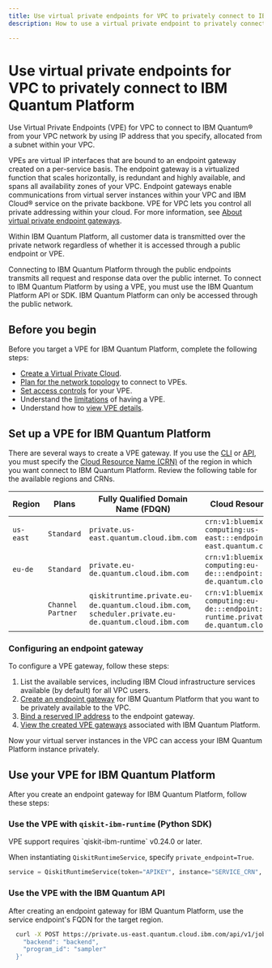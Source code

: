 ```yaml
---
title: Use virtual private endpoints for VPC to privately connect to IBM Quantum Platform
description: How to use a virtual private endpoint to privately connect to IBM Quantum Platform.

---
```


# Use virtual private endpoints for VPC to privately connect to IBM Quantum Platform

Use Virtual Private Endpoints (VPE) for VPC to connect to IBM Quantum&reg; from your VPC network by using IP address that you specify, allocated from a subnet within your VPC.

VPEs are virtual IP interfaces that are bound to an endpoint gateway created on a per-service basis. The endpoint gateway is a virtualized function that scales horizontally, is redundant and highly available, and spans all availability zones of your VPC. Endpoint gateways enable communications from virtual server instances within your VPC and IBM Cloud&reg; service on the private backbone. VPE for VPC lets you control all private addressing within your cloud. For more information, see [About virtual private endpoint gateways](https://cloud.ibm.com/docs/vpc?topic=vpc-about-vpe).

Within IBM Quantum Platform, all customer data is transmitted over the private network regardless of whether it is accessed through a public endpoint or VPE.

Connecting to IBM Quantum Platform through the public endpoints transmits all request and response data over the public internet. To connect to IBM Quantum Platform by using a VPE, you must use the IBM Quantum Platform API or SDK. IBM Quantum Platform can only be accessed through the public network.

## Before you begin

Before you target a VPE for IBM Quantum Platform, complete the following steps:

* [Create a Virtual Private Cloud](https://cloud.ibm.com/docs/vpc?topic=vpc-getting-started).
* [Plan for the network topology](https://cloud.ibm.com/docs/vpc?topic=vpc-planning-considerations) to connect to VPEs.
* [Set access controls](https://cloud.ibm.com/docs/vpc?topic=vpc-configure-acls-sgs-endpoint-gateways) for your VPE.
* Understand the [limitations](https://cloud.ibm.com/docs/vpc?topic=vpc-limitations-vpe) of having a VPE.
* Understand how to [view VPE details](https://cloud.ibm.com/docs/vpc?topic=vpc-vpe-viewing-details-of-an-endpoint-gateway).

## Set up a VPE for IBM Quantum Platform

There are several ways to create a VPE gateway. If you use the [CLI](https://cloud.ibm.com/docs/vpc?topic=vpc-vpc-reference&interface=cli#vpe-clis) or [API](https://cloud.ibm.com/apidocs/vpc/latest#create-endpoint-gateway), you must specify the [Cloud Resource Name (CRN)](https://cloud.ibm.com/docs/account?topic=account-crn) of the region in which you want connect to IBM Quantum Platform. Review the following table for the available regions and CRNs.

| Region | Plans   | Fully Qualified Domain Name (FDQN) | Cloud Resource Name (CRN) |
|-----------------|-----------------|-----------------|-----------------|
| `us-east` | `Standard` | `private.us-east.quantum.cloud.ibm.com` | `crn:v1:bluemix:public:quantum-computing:us-east:::endpoint:private.us-east.quantum.cloud.ibm.com` |
| `eu-de` | `Standard` | `private.eu-de.quantum.cloud.ibm.com` | `crn:v1:bluemix:public:quantum-computing:eu-de:::endpoint:private.eu-de.quantum.cloud.ibm.com` |
|  | `Channel Partner` | `qiskitruntime.private.eu-de.quantum.cloud.ibm.com`, `scheduler.private.eu-de.quantum.cloud.ibm.com` | `crn:v1:bluemix:public:quantum-computing:eu-de:::endpoint:qiskit-runtime.private.eu-de.quantum.cloud.ibm.com` |

### Configuring an endpoint gateway

To configure a VPE gateway, follow these steps:

1. List the available services, including IBM Cloud infrastructure services available (by default) for all VPC users.
1. [Create an endpoint gateway](https://cloud.ibm.com/docs/vpc?topic=vpc-ordering-endpoint-gateway) for IBM Quantum Platform that you want to be privately available to the VPC.
1. [Bind a reserved IP address](https://cloud.ibm.com/docs/vpc?topic=vpc-bind-unbind-reserved-ip) to the endpoint gateway.
1. [View the created VPE gateways](https://cloud.ibm.com/docs/vpc?topic=vpc-vpe-viewing-details-of-an-endpoint-gateway) associated with IBM Quantum Platform.

Now your virtual server instances in the VPC can access your IBM Quantum Platform instance privately.

## Use your VPE for IBM Quantum Platform

After you create an endpoint gateway for IBM Quantum Platform, follow these steps:

### Use the VPE with `qiskit-ibm-runtime` (Python SDK)

<Admonition type="note">
VPE support requires `qiskit-ibm-runtime` v0.24.0 or later.
</Admonition>

When instantiating `QiskitRuntimeService`, specify `private_endpoint=True`.

```python
service = QiskitRuntimeService(token="APIKEY", instance="SERVICE_CRN", channel="ibm_cloud", private_endpoint=True)
```

### Use the VPE with the IBM Quantum API

After creating an endpoint gateway for IBM Quantum Platform, use the service endpoint's FQDN for the target region.

```bash
  curl -X POST https://private.us-east.quantum.cloud.ibm.com/api/v1/jobs -H "Authorization: Bearer $BEARER_TOKEN" -H "Service-CRN: $SERVICE_INSTANCE_CRN" -d '{
    "backend": "backend",
    "program_id": "sampler"
  }'
```
